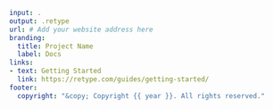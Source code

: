 ```yaml Yaml
input: .
output: .retype
url: # Add your website address here
branding:
  title: Project Name
  label: Docs
links:
- text: Getting Started
  link: https://retype.com/guides/getting-started/
footer:
  copyright: "&copy; Copyright {{ year }}. All rights reserved."
```

